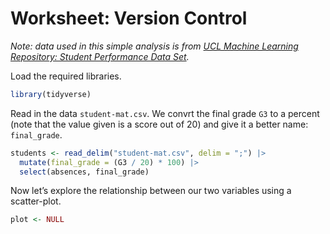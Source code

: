 # Worksheet: Version Control

*Note: data used in this simple analysis is from [UCL Machine Learning Repository: Student Performance Data Set](https://archive.ics.uci.edu/ml/datasets/Student+Performance).*

Load the required libraries.

```r
library(tidyverse)
```

Read in the data `student-mat.csv`.
We convrt the final grade `G3` to a percent
(note that the value given is a score out of 20)
and give it a better name: `final_grade`.

```r
students <- read_delim("student-mat.csv", delim = ";") |> 
  mutate(final_grade = (G3 / 20) * 100) |> 
  select(absences, final_grade)
```

Now let's explore the relationship between
our two variables using a scatter-plot.

```r
plot <- NULL
```
